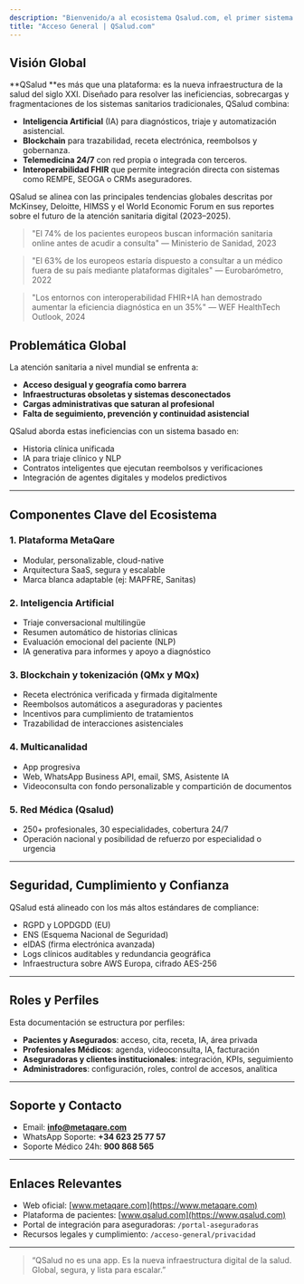 ```yaml
---
description: "Bienvenido/a al ecosistema Qsalud.com, el primer sistema de salud digital completamente interoperable, descentralizado y centrado en el usuario. Este apartado sirve como introducción general a la arquitectura, filosofía y alcance del proyecto Qsalud, y constituye el punto de partida para todos los perfiles de usuario: pacientes, aseguradoras, médicos y administradores."
title: "Acceso General | QSalud.com"
---
```


## Visión Global

\*\*QSalud \*\*es más que una plataforma: es la nueva infraestructura de la salud del siglo XXI. Diseñado para resolver las ineficiencias, sobrecargas y fragmentaciones de los sistemas sanitarios tradicionales, QSalud combina:

- **Inteligencia Artificial** (IA) para diagnósticos, triaje y automatización asistencial.
- **Blockchain** para trazabilidad, receta electrónica, reembolsos y gobernanza.
- **Telemedicina 24/7** con red propia o integrada con terceros.
- **Interoperabilidad FHIR** que permite integración directa con sistemas como REMPE, SEOGA o CRMs aseguradores.

QSalud se alinea con las principales tendencias globales descritas por McKinsey, Deloitte, HIMSS y el World Economic Forum en sus reportes sobre el futuro de la atención sanitaria digital (2023–2025).

> "El 74% de los pacientes europeos buscan información sanitaria online antes de acudir a consulta" — Ministerio de Sanidad, 2023

> "El 63% de los europeos estaría dispuesto a consultar a un médico fuera de su país mediante plataformas digitales" — Eurobarómetro, 2022

> "Los entornos con interoperabilidad FHIR+IA han demostrado aumentar la eficiencia diagnóstica en un 35%" — WEF HealthTech Outlook, 2024

## Problemática Global

La atención sanitaria a nivel mundial se enfrenta a:

- **Acceso desigual y geografía como barrera**
- **Infraestructuras obsoletas y sistemas desconectados**
- **Cargas administrativas que saturan al profesional**
- **Falta de seguimiento, prevención y continuidad asistencial**

QSalud aborda estas ineficiencias con un sistema basado en:

- Historia clínica unificada
- IA para triaje clínico y NLP
- Contratos inteligentes que ejecutan reembolsos y verificaciones
- Integración de agentes digitales y modelos predictivos

---

## Componentes Clave del Ecosistema

### 1. Plataforma MetaQare

- Modular, personalizable, cloud-native
- Arquitectura SaaS, segura y escalable
- Marca blanca adaptable (ej: MAPFRE, Sanitas)

### 2. Inteligencia Artificial

- Triaje conversacional multilingüe
- Resumen automático de historias clínicas
- Evaluación emocional del paciente (NLP)
- IA generativa para informes y apoyo a diagnóstico

### 3. Blockchain y tokenización (QMx y MQx)

- Receta electrónica verificada y firmada digitalmente
- Reembolsos automáticos a aseguradoras y pacientes
- Incentivos para cumplimiento de tratamientos
- Trazabilidad de interacciones asistenciales

### 4. Multicanalidad

- App progresiva
- Web, WhatsApp Business API, email, SMS, Asistente IA
- Videoconsulta con fondo personalizable y compartición de documentos

### 5. Red Médica (Qsalud)

- 250+ profesionales, 30 especialidades, cobertura 24/7
- Operación nacional y posibilidad de refuerzo por especialidad o urgencia

---

## Seguridad, Cumplimiento y Confianza

QSalud está alineado con los más altos estándares de compliance:

- RGPD y LOPDGDD (EU)
- ENS (Esquema Nacional de Seguridad)
- eIDAS (firma electrónica avanzada)
- Logs clínicos auditables y redundancia geográfica
- Infraestructura sobre AWS Europa, cifrado AES-256

---

## Roles y Perfiles

Esta documentación se estructura por perfiles:

- **Pacientes y Asegurados**: acceso, cita, receta, IA, área privada
- **Profesionales Médicos**: agenda, videoconsulta, IA, facturación
- **Aseguradoras y clientes institucionales**: integración, KPIs, seguimiento
- **Administradores**: configuración, roles, control de accesos, analítica

---

## Soporte y Contacto

- Email: [**info@metaqare.com**](mailto:info@metaqare.com)
- WhatsApp Soporte: **\+34 623 25 77 57**
- Soporte Médico 24h: **900 868 565**

---

## Enlaces Relevantes

- Web oficial: [www.metaqare.com](https://www.metaqare.com)
- Plataforma de pacientes: [www.qsalud.com](https://www.qsalud.com)
- Portal de integración para aseguradoras: `/portal-aseguradoras`
- Recursos legales y cumplimiento: `/acceso-general/privacidad`

---

> “QSalud no es una app. Es la nueva infraestructura digital de la salud. Global, segura, y lista para escalar.”